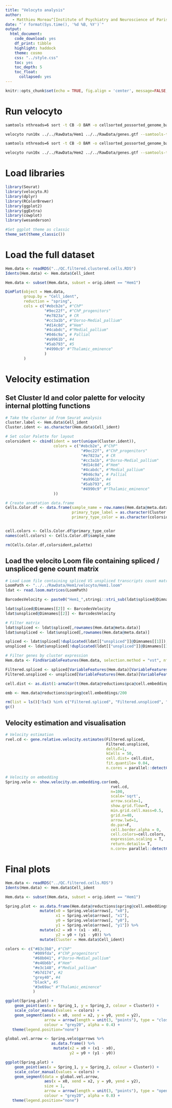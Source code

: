```yaml
---
title: "Velocyto analysis"
author:
   - Matthieu Moreau^[Institute of Psychiatry and Neuroscience of Paris, INSERM U1266, 75014, Paris, France, matthieu.moreau@inserm.fr] [![](https://orcid.org/sites/default/files/images/orcid_16x16.png)](https://orcid.org/0000-0002-2592-2373)
date: "`r format(Sys.time(), '%d %B, %Y')`"
output: 
  html_document: 
    code_download: yes
    df_print: tibble
    highlight: haddock
    theme: cosmo
    css: "../style.css"
    toc: yes
    toc_depth: 5
    toc_float:
      collapsed: yes
---
```


```r
knitr::opts_chunk$set(echo = TRUE, fig.align = 'center', message=FALSE, warning=FALSE, cache.lazy = FALSE)
```

# Run velocyto

```bash

samtools nthreads=6 sort -t CB -O BAM -o cellsorted_possorted_genome_bam.bam possorted_genome_bam.bam

velocyto run10x ../../RawData/Hem1 ../../RawData/genes.gtf --samtools-threads 6 --samtools-memory 1000 -vv
```

```bash

samtools nthreads=6 sort -t CB -O BAM -o cellsorted_possorted_genome_bam.bam possorted_genome_bam.bam

velocyto run10x ../../RawData/Hem2 ../../RawData/genes.gtf --samtools-threads 6 --samtools-memory 1000 -vv
```

# Load libraries

```r
library(Seurat)
library(velocyto.R)
library(dplyr)
library(RColorBrewer)
library(ggplot2)
library(ggExtra)
library(cowplot)
library(wesanderson)

#Set ggplot theme as classic
theme_set(theme_classic())
```

# Load the full dataset

```r
Hem.data <- readRDS("../QC.filtered.clustered.cells.RDS")
Idents(Hem.data) <- Hem.data$Cell_ident
```

```r
Hem.data <- subset(Hem.data, subset = orig.ident == "Hem1")
```

```r

DimPlot(object = Hem.data,
        group.by = "Cell_ident",
        reduction = "spring",
        cols = c("#ebcb2e", #"ChP"
                 "#9ec22f", #"ChP_progenitors"
                 "#e7823a", # CR
                 "#cc3a1b", #"Dorso-Medial_pallium" 
                 "#d14c8d", #"Hem" 
                 "#4cabdc", #"Medial_pallium"
                 "#046c9a", # Pallial
                 "#a9961b", #4
                 "#5ab793", #5
                 "#4990c9" #"Thalamic_eminence"
                 )
        )
```

# Velocity estimation

## Set Cluster Id and color palette for velocity internal plotting functions

```r
# Take the cluster id from Seurat analysis
cluster.label <- Hem.data$Cell_ident
Cluster.ident <- as.character(Hem.data$Cell_ident)

# Set color Palette for layout
colorsident <- cbind(ident = sort(unique(Cluster.ident)),
                     colors = c("#ebcb2e", #"ChP"
                                 "#9ec22f", #"ChP_progenitors"
                                 "#e7823a", # CR
                                 "#cc3a1b", #"Dorso-Medial_pallium" 
                                 "#d14c8d", #"Hem" 
                                 "#4cabdc", #"Medial_pallium"
                                 "#046c9a", # Pallial
                                 "#a9961b", #4
                                 "#5ab793", #5
                                 "#4990c9" #"Thalamic_eminence"
                     ))

# Create annotation data.frame
Cells.Color.df <- data.frame(sample_name = row.names(Hem.data@meta.data),
                             primary_type_label = as.character(Cluster.ident),
                             primary_type_color = as.character(colorsident[match(Cluster.ident, colorsident[,1]),2]))


cell.colors <- Cells.Color.df$primary_type_color
names(cell.colors) <- Cells.Color.df$sample_name

rm(Cells.Color.df,colorsident,palette)
```

## Load the velocito Loom file containing spliced / unspliced gene count matrix

```r
# Load Loom file containing spliced VS unspliced transcripts count matrices
LoomPath <- "../../RawData/Hem1/velocyto/Hem1.loom" 
ldat <- read.loom.matrices(LoomPath)
```

```r
BarcodesVelocity <- paste0("Hem1_",stringi::stri_sub(ldat$spliced@Dimnames[[2]],6,21))

ldat$spliced@Dimnames[[2]] <- BarcodesVelocity
ldat$unspliced@Dimnames[[2]] <- BarcodesVelocity

# Filter matrix
ldat$spliced <- ldat$spliced[,rownames(Hem.data@meta.data)]
ldat$unspliced <- ldat$unspliced[,rownames(Hem.data@meta.data)]

spliced <- ldat$spliced[!duplicated(ldat[["unspliced"]]@Dimnames[[1]]),]
unspliced <- ldat$unspliced[!duplicated(ldat[["unspliced"]]@Dimnames[[1]]),]
```

```r
# Filter genes by cluster expression
Hem.data <- FindVariableFeatures(Hem.data, selection.method = "vst", nfeatures = 2000)

Filtered.spliced <- spliced[VariableFeatures(Hem.data)[VariableFeatures(Hem.data) %in% rownames(spliced)],]
Filtered.unspliced <- unspliced[VariableFeatures(Hem.data)[VariableFeatures(Hem.data) %in% rownames(unspliced)],]

cell.dist <- as.dist(1-armaCor(t(Hem.data@reductions$pca@cell.embeddings[,1:10])))

emb <- Hem.data@reductions$spring@cell.embeddings/200
```


```r
rm(list = ls()[!ls() %in% c("Filtered.spliced", "Filtered.unspliced", "cell.dist", "emb", "cell.colors")])
gc()
```


## Velocity estimation and visualisation

```r
# Velocity estimation
rvel.cd <- gene.relative.velocity.estimates(Filtered.spliced,
                                            Filtered.unspliced,
                                            deltaT=1,
                                            kCells = 50,
                                            cell.dist= cell.dist,
                                            fit.quantile= 0.04,
                                            n.cores = parallel::detectCores() -2)
```

```r
# Velocity on embedding
Spring.velo <- show.velocity.on.embedding.cor(emb,
                                              rvel.cd,
                                              n=100,
                                              scale='sqrt',
                                              arrow.scale=1,
                                              show.grid.flow=T,
                                              min.grid.cell.mass=0.5,
                                              grid.n=40,
                                              arrow.lwd=1,
                                              do.par=F,
                                              cell.border.alpha = 0,
                                              cell.colors=cell.colors,
                                              expression.scaling = T,
                                              return.details= T,
                                              n.core= parallel::detectCores() -2)
```

# Final plots

```r
Hem.data <- readRDS("../QC.filtered.cells.RDS")
Idents(Hem.data) <- Hem.data$Cell_ident
```

```r
Hem.data <- subset(Hem.data, subset = orig.ident == "Hem1")
```

```r
Spring.plot <- as.data.frame(Hem.data@reductions$spring@cell.embeddings/200) %>%
               mutate(x0 = Spring.velo$arrows[, "x0"],
                      x1 = Spring.velo$arrows[, "x1"],
                      y0 = Spring.velo$arrows[, "y0"],
                      y1 = Spring.velo$arrows[, "y1"]) %>%
               mutate(x2 = x0 + (x1 - x0),
                      y2 = y0 + (y1 - y0)) %>%
               mutate(Cluster = Hem.data$Cell_ident)

colors <- c("#83c3b8", #"ChP"
            "#009fda", #"ChP_progenitors"
            "#68b041", #"Dorso-Medial_pallium"
            "#e46b6b", #"Hem"
            "#e3c148", #"Medial_pallium"
            "#b7d174", #2
            "grey40", #4
            "black", #5
            "#3e69ac" #"Thalamic_eminence"
            )

ggplot(Spring.plot) +
    geom_point(aes(x = Spring_1, y = Spring_2, colour = Cluster)) +
    scale_color_manual(values = colors) +
    geom_segment(aes(x = x0, xend = x2, y = y0, yend = y2),
                 arrow = arrow(length = unit(3, "points"), type = "closed"),
                 colour = "grey20", alpha = 0.4) + 
   theme(legend.position="none")
```

```r
global.vel.arrow <- Spring.velo$garrows %>%
                    as.data.frame() %>%
                     mutate(x2 = x0 + (x1 - x0),
                            y2 = y0 + (y1 - y0))

ggplot(Spring.plot) +
    geom_point(aes(x = Spring_1, y = Spring_2, colour = Cluster)) +
    scale_color_manual(values = colors) +
    geom_segment(data = global.vel.arrow,
                 aes(x = x0, xend = x2, y = y0, yend = y2),
                 size = 1,
                 arrow = arrow(length = unit(3, "points"), type = "open"),
                 colour = "grey20", alpha = 0.8) + 
   theme(legend.position="none")
```

